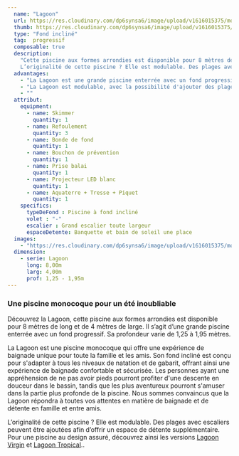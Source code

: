 ```yaml
---
  name: "Lagoon"
  url: https://res.cloudinary.com/dp6synsa6/image/upload/v1616015375/monoblocs-fonds-inclines/lagoon/piscine-lagoon-1_updwis.jpg
  thumb: https://res.cloudinary.com/dp6synsa6/image/upload/v1616015375/monoblocs-fonds-inclines/lagoon/schema-lagoon-380x-664_g23p1r.gif
  type: "Fond incliné"
  tag:  progressif
  composable: true
  description:
    "Cette piscine aux formes arrondies est disponible pour 8 mètres de long et de 4 mètres de large. Il s’agit d’une grande piscine enterrée avec un fond progressif. La profondeur est variable et va de 1,25 à 1,95 mètres.
    L’originalité de cette piscine ? Elle est modulable. Des plages avec escaliers peuvent être ajoutées afin d’offrir un espace de détente supplémentaire. Pour une piscine au design fonctionnel, découvrez ainsi les versions Lagoon Virgin et Lagoon Tropical."
  advantages:
    - "La Lagoon est une grande piscine enterrée avec un fond progressif, offrant une expérience de baignade confortable et sécurisée pour tous les profils de baigneurs."
    - "La Lagoon est modulable, avec la possibilité d'ajouter des plages avec escaliers pour offrir un espace de détente supplémentaire."
    - ""
  attribut:
    equipment:
      - name: Skimmer
        quantity: 1
      - name: Refoulement
        quantity: 3
      - name: Bonde de fond
        quantity: 1
      - name: Bouchon de prévention
        quantity: 1
      - name: Prise balai
        quantity: 1
      - name: Projecteur LED blanc
        quantity: 1
      - name: Aquaterre + Tresse + Piquet
        quantity: 1
    specifics:
      typeDeFond : Piscine à fond incliné
      volet : "-"
      escalier : Grand escalier toute largeur
      espaceDetente: Banquette et bain de soleil une place
  images:
    - "https://res.cloudinary.com/dp6synsa6/image/upload/v1616015375/monoblocs-fonds-inclines/lagoon/piscine-lagoon-2_totscc.jpg"
  dimension:
    - serie: Lagoon
      long: 8,00m
      larg: 4,00m
      prof: 1,25 - 1,95m
---
```


<div class="mt-4 max-w-[720px]">
  <h3 class= "text-primary mb-2 text-center font-semibold">
    Une piscine monocoque pour un été inoubliable
  </h3>
  Découvrez la Lagoon, cette piscine aux formes arrondies est disponible pour 8 mètres de long et de 4 mètres de large. Il s’agit d’une grande piscine enterrée avec un fond progressif. Sa profondeur varie de 1,25 à 1,95 mètres.

La Lagoon est une piscine monocoque qui offre une expérience de baignade unique pour toute la famille et les amis. Son fond incliné est conçu pour s'adapter à tous les niveaux de natation et de gabarit, offrant ainsi une expérience de baignade confortable et sécurisée. Les personnes ayant une appréhension de ne pas avoir pieds pourront profiter d'une descente en douceur dans le bassin, tandis que les plus aventureux pourront s'amuser dans la partie plus profonde de la piscine. Nous sommes convaincus que la Lagoon répondra à toutes vos attentes en matière de baignade et de détente en famille et entre amis.

L’originalité de cette piscine ? Elle est modulable. Des plages avec escaliers peuvent être ajoutées afin d’offrir un espace de détente supplémentaire. Pour une piscine au design assuré, découvrez ainsi les versions <span  class="text-black font-semibold hover:text-primary">[Lagoon Virgin](Lagoon-Virgin)</span> et <span class="text-black font-semibold hover:text-primary">[ Lagoon Tropical](Lagoon-Tropical)</span>..

</div>
